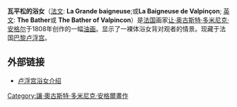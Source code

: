 {{Painting
|image_file=Jean-Auguste-Dominique Ingres - La Baigneuse Valpinçon.jpg
| painting_alignment=right
| image_size=300px
| title=瓦平松的浴女
| artist=[[安格尔|安格尔]]
| year=1808年 
| type=[[油画|油画]]
| height=146
| width=97
| city=[[法国|法国]][[巴黎|巴黎]]
| museum=[[卢浮宫|卢浮宫]]}}

'''瓦平松的浴女'''（[[法文|法文]]: '''La Grande baigneuse''';或'''La Baigneuse de Valpinçon'''; [[英文|英文]]: '''The Bather'''或 '''The Bather of Valpincon'''）是[[法国|法国]]画家[[让·奥古斯特·多米尼克·安格尔|让·奥古斯特·多米尼克·安格尔]]于1808年创作的一幅[[油画|油画]]。显示了一裸体浴女背对观者的情景。现藏于法国[[巴黎|巴黎]][[卢浮宫|卢浮宫]]。

==外部链接==
*[http://www.louvre.fr/llv/oeuvres/detail_notice.jsp?CONTENT%3C%3Ecnt_id=10134198673226356&CURRENT_LLV_NOTICE%3C%3Ecnt_id=10134198673226356&FOLDER%3C%3Efolder_id=9852723696500815&fromDept=true&baseIndex=11&bmUID=1189640270096&bmLocale=en 卢浮宫浴女介绍] {{Wayback|url=http://www.louvre.fr/llv/oeuvres/detail_notice.jsp?CONTENT%3C%3Ecnt_id=10134198673226356&CURRENT_LLV_NOTICE%3C%3Ecnt_id=10134198673226356&FOLDER%3C%3Efolder_id=9852723696500815&fromDept=true&baseIndex=11&bmUID=1189640270096&bmLocale=en |date=20210325130402 }}


{{paint-stub}}

[[Category:讓·奧古斯特·多米尼克·安格爾畫作|Category:讓·奧古斯特·多米尼克·安格爾畫作]]